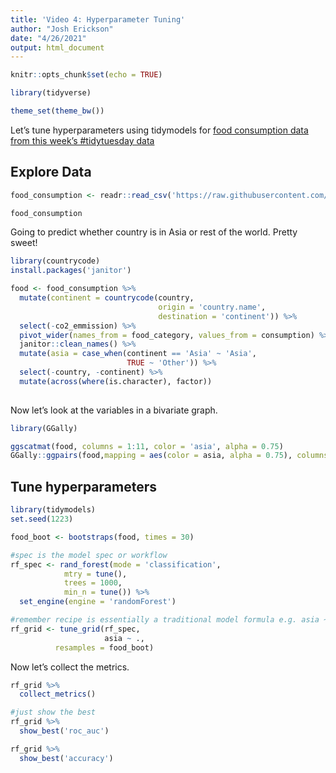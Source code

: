 ```yaml
---
title: 'Video 4: Hyperparameter Tuning'
author: "Josh Erickson"
date: "4/26/2021"
output: html_document
---
```


```r
knitr::opts_chunk$set(echo = TRUE)
```


```r
library(tidyverse)

theme_set(theme_bw())
```

Let's tune hyperparameters using tidymodels for [food consumption data from this week's #tidytuesday data](https://github.com/rfordatascience/tidytuesday/blob/master/data/2020/2020-02-18/readme.md)


## Explore Data

```r
food_consumption <- readr::read_csv('https://raw.githubusercontent.com/rfordatascience/tidytuesday/master/data/2020/2020-02-18/food_consumption.csv')

food_consumption

```

Going to predict whether country is in Asia or rest of the world. Pretty sweet!

```r
library(countrycode)
install.packages('janitor')

food <- food_consumption %>% 
  mutate(continent = countrycode(country, 
                                 origin = 'country.name',
                                 destination = 'continent')) %>% 
  select(-co2_emmission) %>% 
  pivot_wider(names_from = food_category, values_from = consumption) %>% 
  janitor::clean_names() %>% 
  mutate(asia = case_when(continent == 'Asia' ~ 'Asia',
                          TRUE ~ 'Other')) %>% 
  select(-country, -continent) %>% 
  mutate(across(where(is.character), factor))
  

```

Now let's look at the variables in a bivariate graph.

```r
library(GGally)

ggscatmat(food, columns = 1:11, color = 'asia', alpha = 0.75)
GGally::ggpairs(food,mapping = aes(color = asia, alpha = 0.75), columns = 1:11)
```


## Tune hyperparameters

```r
library(tidymodels)
set.seed(1223)

food_boot <- bootstraps(food, times = 30)

#spec is the model spec or workflow
rf_spec <- rand_forest(mode = 'classification',
            mtry = tune(),
            trees = 1000,
            min_n = tune()) %>% 
  set_engine(engine = 'randomForest')

#remember recipe is essentially a traditional model formula e.g. asia ~ .
rf_grid <- tune_grid(rf_spec,
                     asia ~ .,
          resamples = food_boot)

```

Now let's collect the metrics.

```r
rf_grid %>% 
  collect_metrics()

#just show the best
rf_grid %>% 
  show_best('roc_auc')

rf_grid %>% 
  show_best('accuracy')
```
































